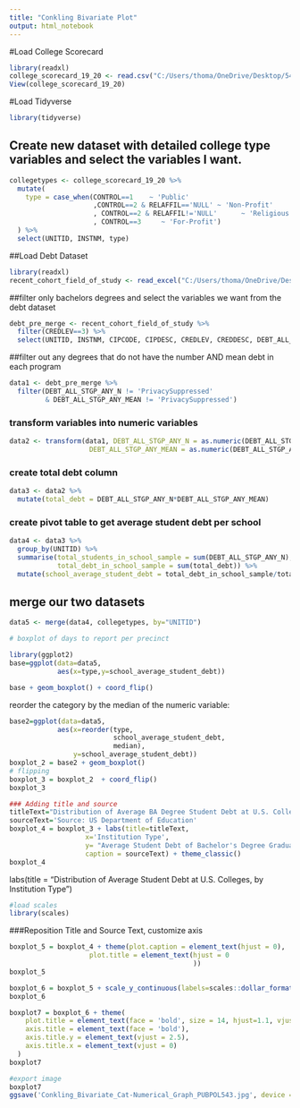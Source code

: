 ```yaml
---
title: "Conkling Bivariate Plot"
output: html_notebook
---
```


#Load College Scorecard
```r
library(readxl)
college_scorecard_19_20 <- read.csv("C:/Users/thoma/OneDrive/Desktop/543_Class_Notes/Bivariate Data Plot/college scorecard_19-20.csv")
View(college_scorecard_19_20)
```


#Load Tidyverse
```r
library(tidyverse)
```

## Create new dataset with detailed college type variables and select the variables I want.
```r
collegetypes <- college_scorecard_19_20 %>%
  mutate(
    type = case_when(CONTROL==1    ~ 'Public'
                     ,CONTROL==2 & RELAFFIL=='NULL' ~ 'Non-Profit'
                     , CONTROL==2 & RELAFFIL!='NULL'      ~ 'Religious'
                     , CONTROL==3     ~ 'For-Profit')
  ) %>%
  select(UNITID, INSTNM, type)
```

##Load Debt Dataset
```r
library(readxl)
recent_cohort_field_of_study <- read_excel("C:/Users/thoma/OneDrive/Desktop/543_Class_Notes/Bivariate Data Plot/recent cohort field of study.xlsx")
```

##filter only bachelors degrees and select the variables we want from the debt dataset
```r
debt_pre_merge <- recent_cohort_field_of_study %>%
  filter(CREDLEV==3) %>%
  select(UNITID, INSTNM, CIPCODE, CIPDESC, CREDLEV, CREDDESC, DEBT_ALL_STGP_ANY_N, DEBT_ALL_STGP_ANY_MEAN)
```
 
##filter out any degrees that do not have the number AND mean debt in each program
```r
data1 <- debt_pre_merge %>%
  filter(DEBT_ALL_STGP_ANY_N != 'PrivacySuppressed' 
         & DEBT_ALL_STGP_ANY_MEAN != 'PrivacySuppressed')
```

### transform variables into numeric variables
```r
data2 <- transform(data1, DEBT_ALL_STGP_ANY_N = as.numeric(DEBT_ALL_STGP_ANY_N),
                    DEBT_ALL_STGP_ANY_MEAN = as.numeric(DEBT_ALL_STGP_ANY_MEAN))
```

### create total debt column
```r
data3 <- data2 %>%
  mutate(total_debt = DEBT_ALL_STGP_ANY_N*DEBT_ALL_STGP_ANY_MEAN)
```

### create pivot table to get average student debt per school
```r
data4 <- data3 %>%
  group_by(UNITID) %>%
  summarise(total_students_in_school_sample = sum(DEBT_ALL_STGP_ANY_N),
            total_debt_in_school_sample = sum(total_debt)) %>%
  mutate(school_average_student_debt = total_debt_in_school_sample/total_students_in_school_sample)
```

## merge our two datasets
```r
data5 <- merge(data4, collegetypes, by="UNITID")
```


```r
# boxplot of days to report per precinct

library(ggplot2)
base=ggplot(data=data5,
            aes(x=type,y=school_average_student_debt))

base + geom_boxplot() + coord_flip()
```

reorder the category by the median of the numeric variable:
```r
base2=ggplot(data=data5,
            aes(x=reorder(type,
                          school_average_student_debt,
                          median),
                y=school_average_student_debt)) 
boxplot_2 = base2 + geom_boxplot()
# flipping
boxplot_3 = boxplot_2  + coord_flip()
boxplot_3
```

```r
### Adding title and source
titleText="Distribution of Average BA Degree Student Debt at U.S. Colleges, by Institution Type"
sourceText='Source: US Department of Education'
boxplot_4 = boxplot_3 + labs(title=titleText,
                   x='Institution Type',
                   y= "Average Student Debt of Bachelor's Degree Graduate",
                   caption = sourceText) + theme_classic()
boxplot_4
```



labs(title = "Distribution of Average Student Debt at U.S. Colleges, by Institution Type ")

```r
#load scales
library(scales)
```

###Reposition Title and Source Text, customize axis
```r
boxplot_5 = boxplot_4 + theme(plot.caption = element_text(hjust = 0),
                    plot.title = element_text(hjust = 0
                                              ))
boxplot_5
```

```r
boxplot_6 = boxplot_5 + scale_y_continuous(labels=scales::dollar_format())
boxplot_6
```

```r
boxplot7 = boxplot_6 + theme(
    plot.title = element_text(face = 'bold', size = 14, hjust=1.1, vjust = 1), 
    axis.title = element_text(face = 'bold'),
    axis.title.y = element_text(vjust = 2.5),
    axis.title.x = element_text(vjust = 0)
  ) 
boxplot7
```

```r
#export image
boxplot7
ggsave('Conkling_Bivariate_Cat-Numerical_Graph_PUBPOL543.jpg', device = 'jpeg', width = 8, height = 5, dpi = 300)
```

